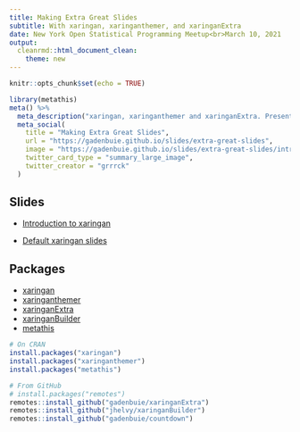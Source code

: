```yaml
---
title: Making Extra Great Slides
subtitle: With xaringan, xaringanthemer, and xaringanExtra
date: New York Open Statistical Programming Meetup<br>March 10, 2021
output: 
  cleanrmd::html_document_clean:
    theme: new
---
```


```r
knitr::opts_chunk$set(echo = TRUE)
```

```r
library(metathis)
meta() %>% 
  meta_description("xaringan, xaringanthemer and xaringanExtra. Presented at the  New York Open Statistical Programming Meetup on March 10, 2021") %>% 
  meta_social(
    title = "Making Extra Great Slides",
    url = "https://gadenbuie.github.io/slides/extra-great-slides",
    image = "https://gadenbuie.github.io/slides/extra-great-slides/intro/extra-great-slides.png",
    twitter_card_type = "summary_large_image",
    twitter_creator = "grrrck"
  )
```

## Slides

- [Introduction to xaringan](intro/index.html)

- [Default xaringan slides](default/index.html)

## Packages

[xaringan]: https://slides.yihui.org/xaringan/
[xaringanthemer]: https://pkg.garrickadenbuie.com/xaringanthemer
[xaringanExtra]: https://pkg.garrickadenbuie.com/xaringanExtra
[xaringanBuilder]: https://github.com/jhelvy/xaringanBuilder
[metathis]: https://pkg.garrickadenbuie.com/metathis
[grrrck]: https://twitter.com/grrrck
[gab]: https://www.garrickadenbuie.com

- [xaringan]
- [xaringanthemer]
- [xaringanExtra]
- [xaringanBuilder]
- [metathis]

```r
# On CRAN
install.packages("xaringan")
install.packages("xaringanthemer")
install.packages("metathis")

# From GitHub
# install.packages("remotes")
remotes::install_github("gadenbuie/xaringanExtra")
remotes::install_github("jhelvy/xaringanBuilder")
remotes::install_github("gadenbuie/countdown")
```